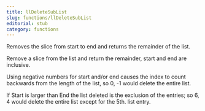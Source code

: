 ```yaml
---
title: llDeleteSubList
slug: functions/llDeleteSubList
editorial: stub
category: functions
---
```


<LSLFunction name="llDeleteSubList"/>

Removes the slice from start to end and returns the remainder of the list.

Remove a slice from the list and return the remainder, start and end are inclusive.

Using negative numbers for start and/or end causes the index to count backwards from the length of the list, so 0, -1 would delete the entire list.

If Start is larger than End the list deleted is the exclusion of the entries; so 6, 4 would delete the entire list except for the 5th. list entry.
